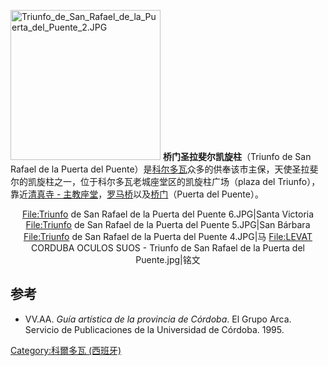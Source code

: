 [[File:Triunfo_de_San_Rafael_de_la_Puerta_del_Puente_2.JPG|240px]]
'''桥门圣拉斐尔凯旋柱'''（Triunfo de San Rafael de la Puerta del Puente）是[[科尔多瓦_(西班牙)|科尔多瓦]]众多的供奉该市主保，天使圣拉斐尔的凯旋柱之一，位于科尔多瓦老城座堂区的凯旋柱广场（plaza del Triunfo），靠近[[科尔多瓦主教座堂|清真寺 - 主教座堂]]，[[罗马桥_(科尔多瓦)|罗马桥]]以及[[桥门_(科尔多瓦)|桥门]]（Puerta del Puente）。

<div style="text-align: center;"><gallery>
File:Triunfo de San Rafael de la Puerta del Puente 6.JPG|Santa Victoria
File:Triunfo de San Rafael de la Puerta del Puente 5.JPG|San Bárbara
File:Triunfo de San Rafael de la Puerta del Puente 4.JPG|马
File:LEVAT CORDUBA OCULOS SUOS - Triunfo de San Rafael de la Puerta del Puente.jpg|铭文
</gallery></div>

== 参考 ==
<references/>
* VV.AA. ''Guía artística de la provincia de Córdoba''. El Grupo Arca. Servicio de Publicaciones de la Universidad de Córdoba. 1995.
{{commonscat|Triunfo de San Rafael de la Puerta del Puente}}

[[Category:科爾多瓦_(西班牙)|Category:科爾多瓦 (西班牙)]]
